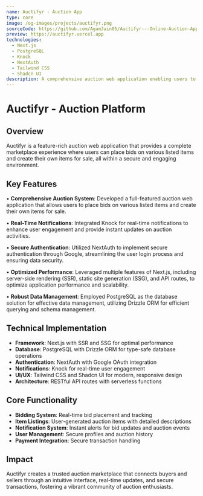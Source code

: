 ```yaml
---
name: Auctifyr - Auction App
type: core
image: /og-images/projects/auctifyr.png
sourceCode: https://github.com/AgamJain05/Auctifyr---Online-Auction-App
preview: https://auctifyr.vercel.app
technologies:
  - Next.js
  - PostgreSQL
  - Knock
  - NextAuth
  - Tailwind CSS
  - Shadcn UI
description: A comprehensive auction web application enabling users to bid on items and create their own listings with real-time notifications.
---
```


# Auctifyr - Auction Platform

## Overview

Auctifyr is a feature-rich auction web application that provides a complete marketplace experience where users can place bids on various listed items and create their own items for sale, all within a secure and engaging environment.

## Key Features

• **Comprehensive Auction System**: Developed a full-featured auction web application that allows users to place bids on various listed items and create their own items for sale.

• **Real-Time Notifications**: Integrated Knock for real-time notifications to enhance user engagement and provide instant updates on auction activities.

• **Secure Authentication**: Utilized NextAuth to implement secure authentication through Google, streamlining the user login process and ensuring data security.

• **Optimized Performance**: Leveraged multiple features of Next.js, including server-side rendering (SSR), static site generation (SSG), and API routes, to optimize application performance and scalability.

• **Robust Data Management**: Employed PostgreSQL as the database solution for effective data management, utilizing Drizzle ORM for efficient querying and schema management.

## Technical Implementation

- **Framework**: Next.js with SSR and SSG for optimal performance
- **Database**: PostgreSQL with Drizzle ORM for type-safe database operations
- **Authentication**: NextAuth with Google OAuth integration
- **Notifications**: Knock for real-time user engagement
- **UI/UX**: Tailwind CSS and Shadcn UI for modern, responsive design
- **Architecture**: RESTful API routes with serverless functions

## Core Functionality

- **Bidding System**: Real-time bid placement and tracking
- **Item Listings**: User-generated auction items with detailed descriptions
- **Notification System**: Instant alerts for bid updates and auction events
- **User Management**: Secure profiles and auction history
- **Payment Integration**: Secure transaction handling

## Impact

Auctifyr creates a trusted auction marketplace that connects buyers and sellers through an intuitive interface, real-time updates, and secure transactions, fostering a vibrant community of auction enthusiasts. 